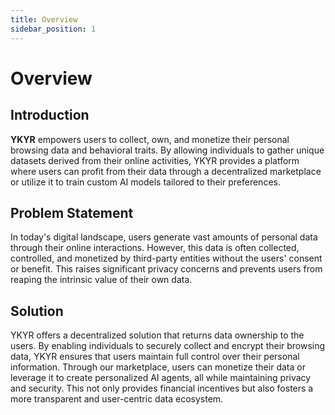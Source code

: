 ```yaml
---
title: Overview
sidebar_position: 1
---
```


# Overview

## Introduction

**YKYR** empowers users to collect, own, and monetize their personal browsing data and behavioral traits. By allowing individuals to gather unique datasets derived from their online activities, YKYR provides a platform where users can profit from their data through a decentralized marketplace or utilize it to train custom AI models tailored to their preferences.

## Problem Statement

In today's digital landscape, users generate vast amounts of personal data through their online interactions. However, this data is often collected, controlled, and monetized by third-party entities without the users' consent or benefit. This raises significant privacy concerns and prevents users from reaping the intrinsic value of their own data.

## Solution

YKYR offers a decentralized solution that returns data ownership to the users. By enabling individuals to securely collect and encrypt their browsing data, YKYR ensures that users maintain full control over their personal information. Through our marketplace, users can monetize their data or leverage it to create personalized AI agents, all while maintaining privacy and security. This not only provides financial incentives but also fosters a more transparent and user-centric data ecosystem.
